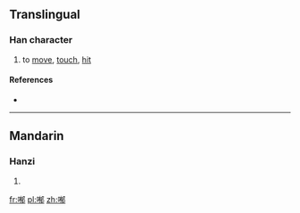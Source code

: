 ==Translingual==

===Han character===
{{Han char|rn=30|rad=口|as=09|sn=12|four=|canj=口大月中 (RKBL)|ids=⿰[[口]][[郁]]}}

# {{context|Cantonese}} to [[move]], [[touch]], [[hit]]

====References====
* {{Han ref|kx=0198.140|dkj=03930|dj=0420.030|hdz=10638.100|uh=5590|ud=21904}}

----

==Mandarin==

===Hanzi===
{{cmn-hanzi|pin=[[yù]] ([[yu4]])|wg=yü<sup>4</sup>}}

# {{defn|lang=cmn|sort=口09}}

[[fr:喐]]
[[pl:喐]]
[[zh:喐]]